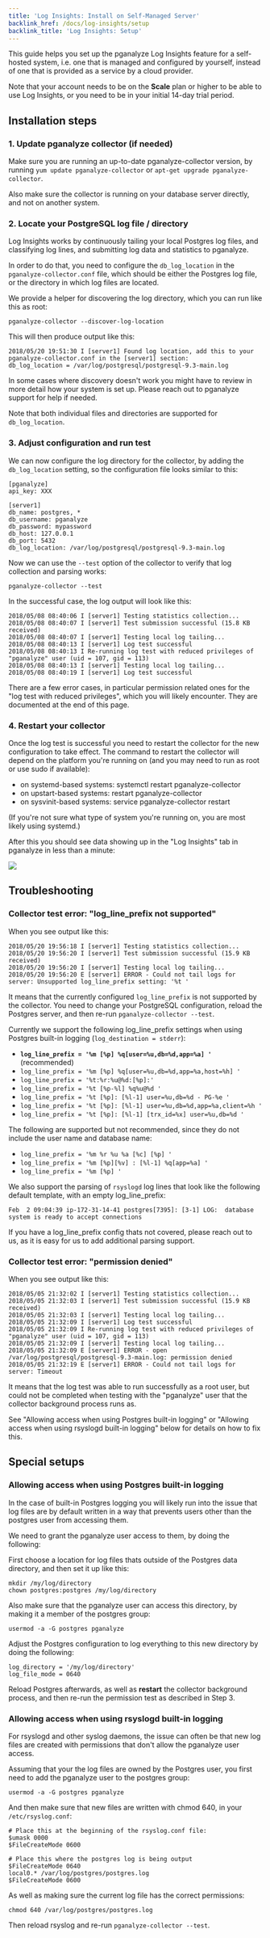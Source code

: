 ```yaml
---
title: 'Log Insights: Install on Self-Managed Server'
backlink_href: /docs/log-insights/setup
backlink_title: 'Log Insights: Setup'
---
```



This guide helps you set up the pganalyze Log Insights feature for a self-hosted system, i.e. one that is managed and configured by yourself, instead of one that is provided as a service by a cloud provider.

Note that your account needs to be on the **Scale** plan or higher to be able to use Log Insights, or you need to be in your initial 14-day trial period.

<ToC items={props.toc} />

## Installation steps

### 1. Update pganalyze collector (if needed)

Make sure you are running an up-to-date pganalyze-collector version, by running `yum update pganalyze-collector` or `apt-get upgrade pganalyze-collector`.

Also make sure the collector is running on your database server directly, and not on another system.

### 2. Locate your PostgreSQL log file / directory

Log Insights works by continuously tailing your local Postgres log files, and classifying log lines, and submitting log data and statistics to pganalyze.

In order to do that, you need to configure the `db_log_location` in the `pganalyze-collector.conf` file, which should be either the Postgres log file, or the directory in which log files are located.

We provide a helper for discovering the log directory, which you can run like this as root:

```
pganalyze-collector --discover-log-location
```

This will then produce output like this:

```
2018/05/20 19:51:30 I [server1] Found log location, add this to your pganalyze-collector.conf in the [server1] section:
db_log_location = /var/log/postgresql/postgresql-9.3-main.log
```

In some cases where discovery doesn't work you might have to review in more detail how your system is set up. Please reach out to pganalyze support for help if needed.

Note that both individual files and directories are supported for `db_log_location`.

### 3. Adjust configuration and run test

We can now configure the log directory for the collector, by adding the `db_log_location` setting, so the configuration file looks similar to this:

```
[pganalyze]
api_key: XXX

[server1]
db_name: postgres, *
db_username: pganalyze
db_password: mypassword
db_host: 127.0.0.1
db_port: 5432
db_log_location: /var/log/postgresql/postgresql-9.3-main.log
```

Now we can use the `--test` option of the collector to verify that log collection and parsing works:

```
pganalyze-collector --test
```

In the successful case, the log output will look like this:

```
2018/05/08 08:40:06 I [server1] Testing statistics collection...
2018/05/08 08:40:07 I [server1] Test submission successful (15.8 KB received)
2018/05/08 08:40:07 I [server1] Testing local log tailing...
2018/05/08 08:40:13 I [server1] Log test successful
2018/05/08 08:40:13 I Re-running log test with reduced privileges of "pganalyze" user (uid = 107, gid = 113)
2018/05/08 08:40:13 I [server1] Testing local log tailing...
2018/05/08 08:40:19 I [server1] Log test successful
```

There are a few error cases, in particular permission related ones for the "log test with reduced privileges", which you will likely encounter. They are documented at the end of this page.

### 4. Restart your collector

Once the log test is successful you need to restart the collector for the new configuration to take effect.
The command to restart the collector will depend on the platform you're running on (and you may need to
run as root or use sudo if available):

 * on systemd-based systems: systemctl restart pganalyze-collector
 * on upstart-based systems: restart pganalyze-collector
 * on sysvinit-based systems: service pganalyze-collector restart

(If you're not sure what type of system you're running on, you are most likely using systemd.)

After this you should see data showing up in the "Log Insights" tab in pganalyze in less than a minute:

![](log_insights_screenshot.png)

## Troubleshooting

### Collector test error: "log\_line\_prefix not supported"

When you see output like this:

```
2018/05/20 19:56:18 I [server1] Testing statistics collection...
2018/05/20 19:56:20 I [server1] Test submission successful (15.9 KB received)
2018/05/20 19:56:20 I [server1] Testing local log tailing...
2018/05/20 19:56:20 E [server1] ERROR - Could not tail logs for server: Unsupported log_line_prefix setting: '%t '
```

It means that the currently configured `log_line_prefix` is not supported by the collector. You need to change your PostgreSQL configuration, reload the Postgres server, and then re-run `pganalyze-collector --test`.

Currently we support the following log\_line\_prefix settings when using Postgres built-in logging (`log_destination = stderr`):

* **`log_line_prefix = '%m [%p] %q[user=%u,db=%d,app=%a] '`** (recommended)
* `log_line_prefix = '%m [%p] %q[user=%u,db=%d,app=%a,host=%h] '`
* `log_line_prefix = '%t:%r:%u@%d:[%p]:'`
* `log_line_prefix = '%t [%p-%l] %q%u@%d '`
* `log_line_prefix = '%t [%p]: [%l-1] user=%u,db=%d - PG-%e '`
* `log_line_prefix = '%t [%p]: [%l-1] user=%u,db=%d,app=%a,client=%h '`
* `log_line_prefix = '%t [%p]: [%l-1] [trx_id=%x] user=%u,db=%d '`

The following are supported but not recommended, since they do not include the user name and database name:

* `log_line_prefix = '%m %r %u %a [%c] [%p] '`
* `log_line_prefix = '%m [%p][%v] : [%l-1] %q[app=%a] '`
* `log_line_prefix = '%m [%p] '`

We also support the parsing of `rsyslogd` log lines that look like the following default template, with an empty log\_line\_prefix:

```
Feb  2 09:04:39 ip-172-31-14-41 postgres[7395]: [3-1] LOG:  database system is ready to accept connections
```

If you have a log\_line\_prefix config thats not covered, please reach out to us, as it is easy for us to add additional parsing support.

### Collector test error: "permission denied"

When you see output like this:

```
2018/05/05 21:32:02 I [server1] Testing statistics collection...
2018/05/05 21:32:03 I [server1] Test submission successful (15.9 KB received)
2018/05/05 21:32:03 I [server1] Testing local log tailing...
2018/05/05 21:32:09 I [server1] Log test successful
2018/05/05 21:32:09 I Re-running log test with reduced privileges of "pganalyze" user (uid = 107, gid = 113)
2018/05/05 21:32:09 I [server1] Testing local log tailing...
2018/05/05 21:32:09 E [server1] ERROR - open /var/log/postgresql/postgresql-9.3-main.log: permission denied
2018/05/05 21:32:19 E [server1] ERROR - Could not tail logs for server: Timeout
```

It means that the log test was able to run successfully as a root user, but could not be completed when testing with the "pganalyze" user that the collector background process runs as.

See "Allowing access when using Postgres built-in logging" or "Allowing access when using rsyslogd built-in logging" below for details on how to fix this.

## Special setups

### Allowing access when using Postgres built-in logging

In the case of built-in Postgres logging you will likely run into the issue that
log files are by default written in a way that prevents users other than the
postgres user from accessing them.

We need to grant the pganalyze user access to them, by doing the following:

First choose a location for log files thats outside of the Postgres data directory,
and then set it up like this:

```
mkdir /my/log/directory
chown postgres:postgres /my/log/directory
```

Also make sure that the pganalyze user can access this directory, by making it a member of the postgres group:

```
usermod -a -G postgres pganalyze
```

Adjust the Postgres configuration to log everything to this new directory by doing the following:

```
log_directory = '/my/log/directory'
log_file_mode = 0640
```

Reload Postgres afterwards, as well as **restart** the collector background process, and then re-run the permission test as described in Step 3.

### Allowing access when using rsyslogd built-in logging

For rsyslogd and other syslog daemons, the issue can often be that new log files
are created with permissions that don't allow the pganalyze user access.

Assuming that your the log files are owned by the Postgres user, you first
need to add the pganalyze user to the postgres group:

```
usermod -a -G postgres pganalyze
```

And then make sure that new files are written with chmod 640, in your `/etc/rsyslog.conf`:

```
# Place this at the beginning of the rsyslog.conf file:
$umask 0000
$FileCreateMode 0600

# Place this where the postgres log is being output
$FileCreateMode 0640
local0.* /var/log/postgres/postgres.log
$FileCreateMode 0600
```

As well as making sure the current log file has the correct permissions:

```
chmod 640 /var/log/postgres/postgres.log
```

Then reload rsyslog and re-run `pganalyze-collector --test`.
